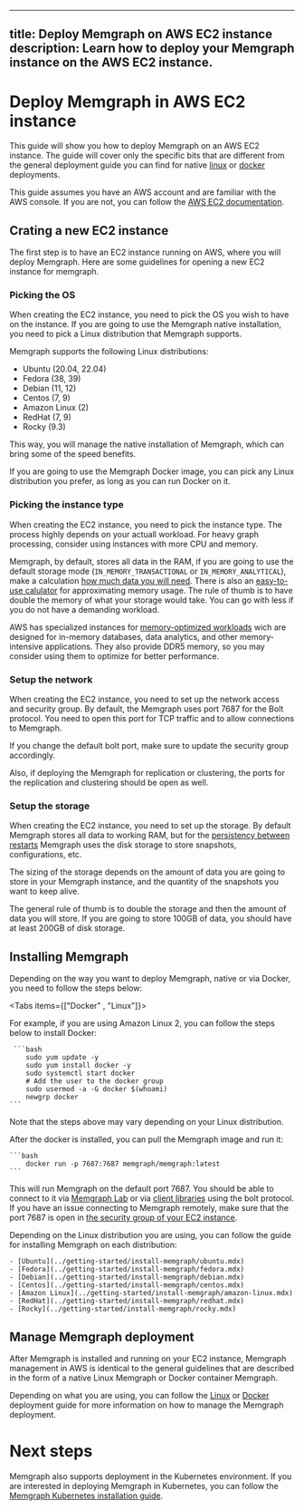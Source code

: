 
---
title: Deploy Memgraph on AWS EC2 instance description: Learn how to deploy your
Memgraph instance on the AWS EC2 instance.
---


# Deploy Memgraph in AWS EC2 instance

This guide will show you how to deploy Memgraph on an AWS EC2 instance. The
guide will cover only the specific bits that are different from the general
deployment guide you can find for native [linux](./linux.mdx) or
[docker](./docker.mdx) deployments.

This guide assumes you have an AWS account and are familiar with the AWS
console. If you are not, you can follow the [AWS EC2
documentation](https://docs.aws.amazon.com/AWSEC2/latest/UserGuide/EC2_GetStarted.html).


## Crating a new EC2 instance 

The first step is to have an EC2 instance running on AWS, where you will deploy
Memgraph. Here are some guidelines for opening a new EC2 instance for memgraph. 

### Picking the OS 

When creating the EC2 instance, you need to pick the OS you wish to have on the
instance. If you are going to use the Memgraph native installation, you need to
pick a Linux distribution that Memgraph supports.

Memgraph supports the following Linux distributions:

- Ubuntu (20.04, 22.04)
- Fedora (38, 39)
- Debian (11, 12) 
- Centos (7, 9) 
- Amazon Linux (2)
- RedHat (7, 9)
- Rocky (9.3)

This way, you will manage the native installation of Memgraph, which can bring
some of the speed benefits. 

If you are going to use the Memgraph Docker image, you can pick any Linux
distribution you prefer, as long as you can run Docker on it.


### Picking the instance type

When creating the EC2 instance, you need to pick the instance type. The process
highly depends on your actuall workload. For heavy graph processing, consider
using instances with more CPU and memory. 

Memgraph, by default, stores all data in the RAM, if you are going to use the
default storage mode (`IN_MEMORY_TRANSACTIONAL` or `IN_MEMORY_ANALYTICAL`), make
a calculation [how much data you will
need]((/fundamentals/storage-memory-usage#calculate-storage-memory-usage)).
There is also an [easy-to-use
calulator](https://memgraph.com/enterprise#ram-calculator) for approximating
memory usage. The rule of thumb is to have double the memory of what your
storage would take. You can go with less if you do not have a demanding
workload.


AWS has specialized instances for [memory-optimized
workloads](https://docs.aws.amazon.com/ec2/latest/instancetypes/mo.html) wich
are designed for in-memory databases, data analytics, and other memory-intensive
applications. They also provide DDR5 memory, so you may consider using them to
optimize for better performance. 


### Setup the network

When creating the EC2 instance, you need to set up the network access and
security group. By default, the Memgraph uses port 7687 for the Bolt protocol.
You need to open this port for TCP traffic and to allow connections to Memgraph. 

If you change the default bolt port, make sure to update the security group
accordingly.

Also, if deploying the Memgraph for replication or clustering, the ports for the
replication and clustering should be open as well.


### Setup the storage 

When creating the EC2 instance, you need to set up the storage. By default
Memgraph stores all data to working RAM, but for the [persistency between
restarts](../fundamentals/data-durability) Memgraph uses the disk storage to
store snapshots, configurations, etc.

The sizing of the storage depends on the amount of data you are going to store
in your Memgraph instance, and the quantity of the snapshots you want to keep
alive. 

The general rule of thumb is to double the storage and then the amount of data
you will store. If you are going to store 100GB of data, you should have at
least 200GB of disk storage. 


## Installing Memgraph 

Depending on the way you want to deploy Memgraph, native or via Docker, you need
to follow the steps below: 

<Tabs items={["Docker" , "Linux"]}>

 <Tab> For example, if you are using Amazon Linux 2, you can follow the steps
 below to install Docker:

     ```bash
        sudo yum update -y
        sudo yum install docker -y
        sudo systemctl start docker
        # Add the user to the docker group
        sudo usermod -a -G docker $(whoami)
        newgrp docker
    ```
 Note that the steps above may vary depending on your Linux distribution.

 After the docker is installed, you can pull the Memgraph image and run it:

    ```bash
        docker run -p 7687:7687 memgraph/memgraph:latest
    ```

 This will run Memgraph on the default port 7687. You should be able to connect
    to it via [Memgraph Lab](../data-visualization) or via [client
 libraries](../client-libraries) using the bolt protocol. If you have an issue
 connecting to Memgraph remotely, make sure that the port 7687 is open in [the
 security group of your EC2 instance](#Setup-the-network). </Tab>

 <Tab>

 Depending on the Linux distribution you are using, you can follow the guide for
 installing Memgraph on each distribution: 

    - [Ubuntu](../getting-started/install-memgraph/ubuntu.mdx)
    - [Fedora](../getting-started/install-memgraph/fedora.mdx)
    - [Debian](../getting-started/install-memgraph/debian.mdx)
    - [Centos](../getting-started/install-memgraph/centos.mdx)
    - [Amazon Linux](../getting-started/install-memgraph/amazon-linux.mdx)
    - [RedHat](../getting-started/install-memgraph/redhat.mdx)
    - [Rocky](../getting-started/install-memgraph/rocky.mdx)

 </Tab> </Tabs>

## Manage Memgraph deployment

After Memgraph is installed and running on your EC2 instance, Memgraph
management in AWS is identical to the general guidelines that are described in
the form of a native Linux Memgraph or Docker container Memgraph. 

Depending on what you are using, you can follow the [Linux](./linux.mdx) or
[Docker](./docker.mdx) deployment guide for more information on how to manage
the Memgraph deployment.


# Next steps 

Memgraph also supports deployment in the Kubernetes environment. If you are
interested in deploying Memgraph in Kubernetes, you can follow the [Memgraph
Kubernetes installation
guide](../getting-started/install-memgraph/kubernetes.mdx). 
